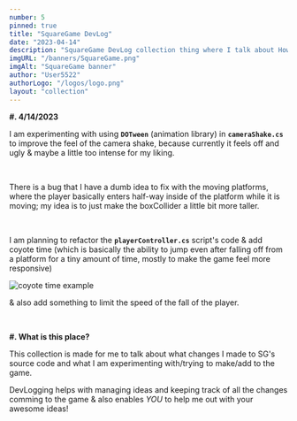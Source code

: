 ```yaml
---
number: 5
pinned: true
title: "SquareGame DevLog"
date: "2023-04-14"
description: "SquareGame DevLog collection thing where I talk about How I'll be ruining the game even further"
imgURL: "/banners/SquareGame.png"
imgAlt: "SquareGame banner"
author: "User5522"
authorLogo: "/logos/logo.png"
layout: "collection"
---
```


**#. 4/14/2023**

I am experimenting with using **`DOTween`** (animation library) in **`cameraShake.cs`** to improve the feel of the camera shake,
because currently it feels off and ugly & maybe a little too intense for my liking.

<br />

There is a bug that I have a dumb idea to fix with the moving platforms, where the player basically enters half-way inside 
of the platform while it is moving; my idea is to just make the boxCollider a little bit more taller.

<br />

I am planning to refactor the **`playerController.cs`** script's code & add coyote time 
(which is basically the ability to jump even after falling off from a platform for a tiny amount of time,
mostly to make the game feel more responsive)

<img 
    src="https://drive.google.com/uc?export=view&id=19QfoRY3u_z6cq7Jp6kpEUf6NoUPQY2aQ" 
    alt="coyote time example"
    class="rounded-xl hover-anim" 
    loading="lazy"
/>

& also add something to limit the speed of the fall of the player. 

<br />

**#. What is this place?**

This collection is made for me to talk about what changes I made to SG's source code and
what I am experimenting with/trying to make/add to the game.

DevLogging helps with managing ideas and keeping track of all the changes comming to the game &
also enables *YOU* to help me out with your awesome ideas!